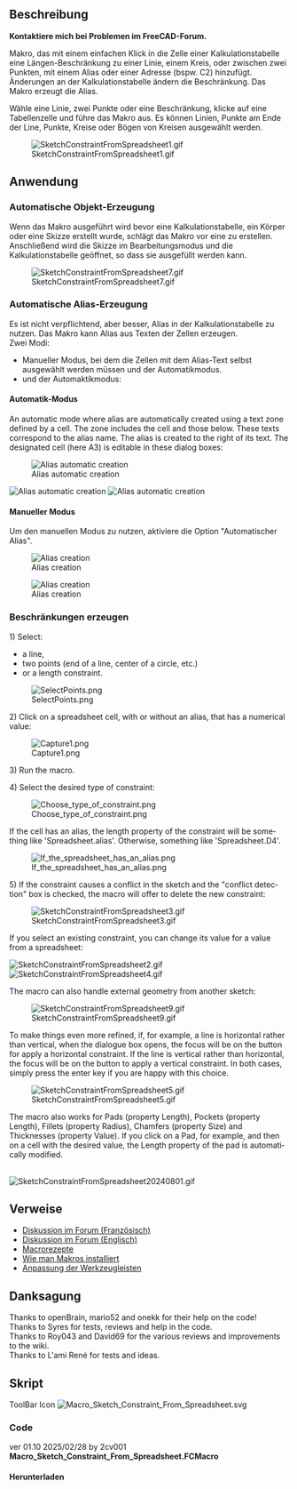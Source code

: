 <languages/>

{{Macro/de
|Name=Skizzen-Beschränkungen aus Kalkulationstabellen
|Description=Makro, das mit einem einfachen Klick in die Zelle einer Kalkulationstabelle eine Längen-Beschränkung zu einer Linie, einem Kreis, oder zwischen zwei Punkten, mit einem Alias oder einer Adresse (bspw. C2) hinzufügt. Änderungen an der Kalkulationstabelle ändern die Beschränkung. Das Makro erzeugt die Alias.<br>Wähle eine Linie, zwei Punkte oder eine Beschränkung, klicke auf eine Tabellenzelle und führe das Makro aus. Es können Linien, Punkte am Ende der Line, Punkte, Kreise oder Bögen von Kreisen ausgewählt werden.
|Author=2cv001
|Download=[https://wiki.freecad.org/images/d/dc/Macro_Sketch_Constraint_From_Spreadsheet.svg ToolBar icon]
|Version=01.10
|Date=2025-02-28
|FCVersion=Alle
}}

<span id="Description"></span>
== Beschreibung ==

'''Kontaktiere mich bei Problemen im FreeCAD-Forum.'''

Makro, das mit einem einfachen Klick in die Zelle einer Kalkulationstabelle eine Längen-Beschränkung zu einer Linie, einem Kreis, oder zwischen zwei Punkten, mit einem Alias oder einer Adresse (bspw. C2) hinzufügt. Änderungen an der Kalkulationstabelle ändern die Beschränkung. Das Makro erzeugt die Alias.

Wähle eine Linie, zwei Punkte oder eine Beschränkung, klicke auf eine Tabellenzelle und führe das Makro aus. Es können Linien, Punkte am Ende der Line, Punkte, Kreise oder Bögen von Kreisen ausgewählt werden.

[[File:SketchConstraintFromSpreadsheet1.gif]]

{{Codeextralink|https://raw.githubusercontent.com/2cv001/FreeCAD-macros/master/Spreadsheet/Sketch_Constraint_From_Spreadsheet.FCMacro}}

<span id="Usage"></span>
== Anwendung ==

<span id="Automatic_Object_creation"></span>
=== Automatische Objekt-Erzeugung ===

Wenn das Makro ausgeführt wird bevor eine Kalkulationstabelle, ein Körper oder eine Skizze erstellt wurde, schlägt das Makro vor eine zu erstellen. Anschließend wird die Skizze im Bearbeitungsmodus und die Kalkulationstabelle geöffnet, so dass sie ausgefüllt werden kann.

[[File:SketchConstraintFromSpreadsheet7.gif]]

<span id="Automatic_Alias_creation"></span>
=== Automatische Alias-Erzeugung ===

Es ist nicht verpflichtend, aber besser, Alias in der Kalkulationstabelle zu nutzen. Das Makro kann Alias aus Texten der Zellen erzeugen.<br>
Zwei Modi:
* Manueller Modus, bei dem die Zellen mit dem Alias-Text selbst ausgewählt werden müssen und der Automatikmodus.
* und der Automaktikmodus:

<span id="Automatic_mode"></span>
==== Automatik-Modus ====

<div lang="en" dir="ltr" class="mw-content-ltr">
An automatic mode where alias are automatically created using a text zone defined by a cell. The zone includes the cell and those below. These texts correspond to the alias name. The alias is created to the right of its text. The designated cell (here A3) is editable in these dialog boxes:
</div>

[[File:SketchConstraintFromSpreadsheet2302.png|alt=Alias automatic creation|Alias automatic creation]]

[[File:SketchConstraintFromSpreadsheet2303.png|alt=Alias automatic creation|Alias automatic creation]]
[[File:SketchConstraintFromSpreadsheet2304.gif|alt=Alias automatic creation|Alias automatic creation]]
<br>


<span id="Manual_mode"></span>
==== Manueller Modus ====

Um den manuellen Modus zu nutzen, aktiviere die Option "Automatischer Alias".

[[File:SketchConstraintFromSpreadsheet2301.png|alt=Alias creation|Alias creation]]

[[File:SketchConstraintFromSpreadsheet8.gif|alt=Alias creation|Alias creation]]

<span id="Constraints_creation"></span>
=== Beschränkungen erzeugen ===

<div lang="en" dir="ltr" class="mw-content-ltr">
1) Select:
* a line,
* two points (end of a line, center of a circle, etc.)
* or a length constraint.
</div>

[[File:SelectPoints.png]]

<div lang="en" dir="ltr" class="mw-content-ltr">
2) Click on a spreadsheet cell, with or without an alias, that has a numerical value:
</div>

[[File:Capture1.png]]

<div lang="en" dir="ltr" class="mw-content-ltr">
3) Run the macro.
</div>

<div lang="en" dir="ltr" class="mw-content-ltr">
4) Select the desired type of constraint:
</div>

[[File:Choose type of constraint.png]]

<div lang="en" dir="ltr" class="mw-content-ltr">
If the cell has an alias, the length property of the constraint will be something like 'Spreadsheet.alias'. Otherwise, something like 'Spreadsheet.D4'.
</div>

[[File:If_the_spreadsheet_has_an_alias.png]]

<div lang="en" dir="ltr" class="mw-content-ltr">
5) If the constraint causes a conflict in the sketch and the "conflict detection" box is checked, the macro will offer to delete the new constraint:
</div>

[[File:SketchConstraintFromSpreadsheet3.gif]]

<div lang="en" dir="ltr" class="mw-content-ltr">
If you select an existing constraint, you can change its value for a value from a spreadsheet:
</div>

[[File:SketchConstraintFromSpreadsheet2.gif]]
[[File:SketchConstraintFromSpreadsheet4.gif]]

<div lang="en" dir="ltr" class="mw-content-ltr">
The macro can also handle external geometry from another sketch:
</div>
[[File:SketchConstraintFromSpreadsheet9.gif]]

<div lang="en" dir="ltr" class="mw-content-ltr">
To make things even more refined, if, for example, a line is horizontal rather than vertical, when the dialogue box opens, the focus will be on the button for apply a horizontal constraint. If the line is vertical rather than horizontal, the focus will be on the button to apply a vertical constraint. In both cases, simply press the enter key if you are happy with this choice.
</div>


[[File:SketchConstraintFromSpreadsheet5.gif]]

<div lang="en" dir="ltr" class="mw-content-ltr">
The macro also works for Pads (property Length), Pockets (property Length), Fillets (property Radius), Chamfers (property Size) and Thicknesses (property Value). If you click on a Pad, for example, and then on a cell with the desired value, the Length property of the pad is automatically modified.
</div>
<br>

[[File:SketchConstraintFromSpreadsheet20240801.gif]]

<span id="Links"></span>
== Verweise ==

* [https://forum.freecad.org/viewtopic.php?t=75972 Diskussion im Forum (Französisch)]
* [https://forum.freecad.org/viewtopic.php?style=5&t=76990 Diskussion im Forum (Englisch)]
* [[Macros_recipes/de|Macrorezepte]]
* [[How_to_install_macros/de|Wie man Makros installiert]]
* [[Customize_Toolbars/de|Anpassung der Werkzeugleisten]]

<span id="Credits"></span>
== Danksagung ==

<div lang="en" dir="ltr" class="mw-content-ltr">
Thanks to openBrain, mario52 and onekk for their help on the code!<br/>
Thanks to Syres	for tests, reviews and help in the code.<br/>
Thanks to Roy043 and David69 for the various reviews and improvements to the wiki.<br/>
Thanks to L'ami René for tests and ideas.
</div>

<span id="Script"></span>
== Skript ==

<div lang="en" dir="ltr" class="mw-content-ltr">
ToolBar Icon [[Image:Macro_Sketch_Constraint_From_Spreadsheet.svg]]
</div>

=== Code ===

ver 01.10 2025/02/28 by 2cv001 '''Macro_Sketch_Constraint_From_Spreadsheet.FCMacro'''
<span id="Download"></span>
==== Herunterladen ==== 
<br>
{{CodeDownload|https://raw.githubusercontent.com/2cv001/FreeCAD-macros/master/Spreadsheet/Sketch_Constraint_From_Spreadsheet.FCMacro| Download latest version of the macro}}